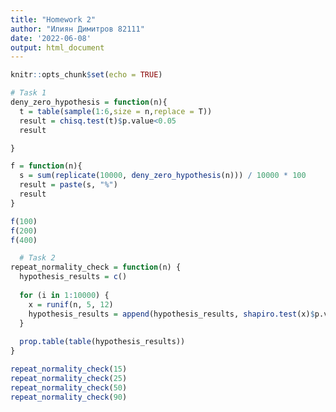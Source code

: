 ```yaml
---
title: "Homework 2"
author: "Илиян Димитров 82111"
date: '2022-06-08'
output: html_document
---
```


```r
knitr::opts_chunk$set(echo = TRUE)
```

```r
# Task 1
deny_zero_hypothesis = function(n){
  t = table(sample(1:6,size = n,replace = T))
  result = chisq.test(t)$p.value<0.05
  result

}

f = function(n){
  s = sum(replicate(10000, deny_zero_hypothesis(n))) / 10000 * 100
  result = paste(s, "%")
  result
}

f(100)
f(200)
f(400)
```

```r
  # Task 2
repeat_normality_check = function(n) {
  hypothesis_results = c()
  
  for (i in 1:10000) {
    x = runif(n, 5, 12)
    hypothesis_results = append(hypothesis_results, shapiro.test(x)$p.value > 0.05)
  }
  
  prop.table(table(hypothesis_results))
}

repeat_normality_check(15)
repeat_normality_check(25)
repeat_normality_check(50)
repeat_normality_check(90)
```
